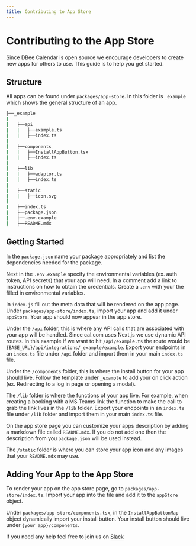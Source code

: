 ```yaml
---
title: Contributing to App Store
---
```


# Contributing to the App Store

Since DBee Calendar is open source we encourage developers to create new apps for others to use. This guide is to help you get started.

## Structure

All apps can be found under `packages/app-store`. In this folder is `_example` which shows the general structure of an app.

```sh
├──_example
|
|   ├──api
|   |   ├──example.ts
|   |   ├──index.ts
|
|   ├──components
|   |   ├──InstallAppButton.tsx
|   |   ├──index.ts
|
|   ├──lib
|   |   ├──adaptor.ts
|   |   ├──index.ts
|
|   ├──static
|   |   ├──icon.svg
|
|   ├──index.ts
|   ├──package.json
|   ├──.env.example
|	├──README.mdx
```

## Getting Started

In the `package.json` name your package appropriately and list the dependencies needed for the package.

Next in the `.env.example` specify the environmental variables (ex. auth token, API secrets) that your app will need. In a comment add a link to instructions on how to obtain the credentials. Create a `.env` with your the filled in environmental variables.

In `index.js` fill out the meta data that will be rendered on the app page. Under `packages/app-store/index.ts`, import your app and add it under `appStore`. Your app should now appear in the app store.

Under the `/api` folder, this is where any API calls that are associated with your app will be handled. Since cal.com uses Next.js we use dynamic API routes. In this example if we want to hit `/api/example.ts` the route would be `{BASE_URL}/api/integrations/_example/example`. Export your endpoints in an `index.ts` file under `/api` folder and import them in your main `index.ts` file.

Under the `/components` folder, this is where the install button for your app should live. Follow the template under `_example` to add your on click action (ex. Redirecting to a log in page or opening a modal).

The `/lib` folder is where the functions of your app live. For example, when creating a booking with a MS Teams link the function to make the call to grab the link lives in the `/lib` folder. Export your endpoints in an `index.ts` file under `/lib` folder and import them in your main `index.ts` file.

On the app store page you can customize your apps description by adding a markdown file called `README.mdx`. If you do not add one then the description from you `package.json` will be used instead.

The `/static` folder is where you can store your app icon and any images that your `README.mdx` may use.

## Adding Your App to the App Store
To render your app on the app store page, go to `packages/app-store/index.ts`. Import your app into the file and add it to the `appStore` object.

Under `packages/app-store/components.tsx`,  in the `InstallAppButtonMap` object dynamically import your install button. Your install button should live under `{your_app}/components`.

If you need any help feel free to join us on [Slack](https://cal.com/slack)
